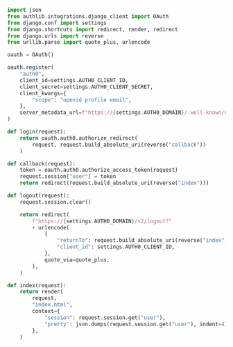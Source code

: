 ```py webappexample/views.py highlight={20-52} lines 
import json
from authlib.integrations.django_client import OAuth
from django.conf import settings
from django.shortcuts import redirect, render, redirect
from django.urls import reverse
from urllib.parse import quote_plus, urlencode

oauth = OAuth()

oauth.register(
    "auth0",
    client_id=settings.AUTH0_CLIENT_ID,
    client_secret=settings.AUTH0_CLIENT_SECRET,
    client_kwargs={
        "scope": "openid profile email",
    },
    server_metadata_url=f"https://{settings.AUTH0_DOMAIN}/.well-known/openid-configuration",
)

def login(request):
    return oauth.auth0.authorize_redirect(
        request, request.build_absolute_uri(reverse("callback"))
    )

def callback(request):
    token = oauth.auth0.authorize_access_token(request)
    request.session["user"] = token
    return redirect(request.build_absolute_uri(reverse("index")))

def logout(request):
    request.session.clear()

    return redirect(
        f"https://{settings.AUTH0_DOMAIN}/v2/logout?"
        + urlencode(
            {
                "returnTo": request.build_absolute_uri(reverse("index")),
                "client_id": settings.AUTH0_CLIENT_ID,
            },
            quote_via=quote_plus,
        ),
    )

def index(request):
    return render(
        request,
        "index.html",
        context={
            "session": request.session.get("user"),
            "pretty": json.dumps(request.session.get("user"), indent=4),
        },
    )
```
